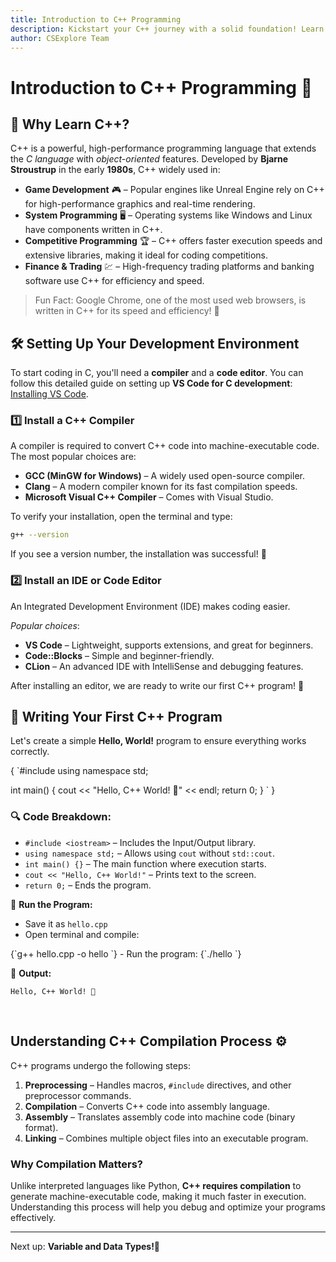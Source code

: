 ```yaml
---
title: Introduction to C++ Programming
description: Kickstart your C++ journey with a solid foundation! Learn why C++ is powerful, set up your coding environment, and write your first program.
author: CSExplore Team
---
```


# Introduction to C++ Programming 🚀

## 🎯 Why Learn C++?
C++ is a powerful, high-performance programming language that extends the *C language* with *object-oriented* features. Developed by **Bjarne Stroustrup** in the early **1980s**, C++ widely used in: 

- **Game Development** 🎮 – Popular engines like Unreal Engine rely on C++ for high-performance graphics and real-time rendering.
- **System Programming** 🖥️ – Operating systems like Windows and Linux have components written in C++.
- **Competitive Programming** 🏆 – C++ offers faster execution speeds and extensive libraries, making it ideal for coding competitions.
- **Finance & Trading** 💹 – High-frequency trading platforms and banking software use C++ for efficiency and speed.

>Fun Fact: Google Chrome, one of the most used web browsers, is written in C++ for its speed and efficiency! 🚀

## 🛠️ Setting Up Your Development Environment
To start coding in C, you'll need a **compiler** and a **code editor**. You can follow this detailed guide on setting up **VS Code for C development**: [Installing VS Code](https://code.visualstudio.com/docs/languages/cpp).

### 1️⃣ Install a C++ Compiler
A compiler is required to convert C++ code into machine-executable code. The most popular choices are:
- **GCC (MinGW for Windows)** – A widely used open-source compiler.
- **Clang** – A modern compiler known for its fast compilation speeds.
- **Microsoft Visual C++ Compiler** – Comes with Visual Studio.

To verify your installation, open the terminal and type:
```sh
g++ --version
```
If you see a version number, the installation was successful! 🎉

### 2️⃣ Install an IDE or Code Editor
An Integrated Development Environment (IDE) makes coding easier. 

*Popular choices*:
- **VS Code** – Lightweight, supports extensions, and great for beginners.
- **Code::Blocks** – Simple and beginner-friendly.
- **CLion** – An advanced IDE with IntelliSense and debugging features.

After installing an editor, we are ready to write our first C++ program! 🚀

## 📝 Writing Your First C++ Program
Let's create a simple **Hello, World!** program to ensure everything works correctly.

<CodeBlock language="c">
{
`#include <iostream>
using namespace std;

int main() {
    cout << "Hello, C++ World! 🚀" << endl;
    return 0;
}
`
}
</CodeBlock>

### 🔍 Code Breakdown:
- `#include <iostream>` – Includes the Input/Output library.
- `using namespace std;` – Allows using `cout` without `std::cout`.
- `int main() {}` – The main function where execution starts.
- `cout << "Hello, C++ World!"` – Prints text to the screen.
- `return 0;` – Ends the program.

📌 **Run the Program:**
- Save it as `hello.cpp`
- Open terminal and compile:
<CodeBlock language="sh">
{`g++ hello.cpp -o hello
`}
</CodeBlock>
- Run the program:
<CodeBlock language="sh">
{`./hello
`}
</CodeBlock>

📌 **Output:**  
```
Hello, C++ World! 🚀
```
<br/>

## Understanding C++ Compilation Process ⚙️
C++ programs undergo the following steps:
1. **Preprocessing** – Handles macros, `#include` directives, and other preprocessor commands.
2. **Compilation** – Converts C++ code into assembly language.
3. **Assembly** – Translates assembly code into machine code (binary format).
4. **Linking** – Combines multiple object files into an executable program.

### **Why Compilation Matters?**
Unlike interpreted languages like Python, **C++ requires compilation** to generate machine-executable code, making it much faster in execution. Understanding this process will help you debug and optimize your programs effectively.

--- 

Next up: **Variable and Data Types!🚀**